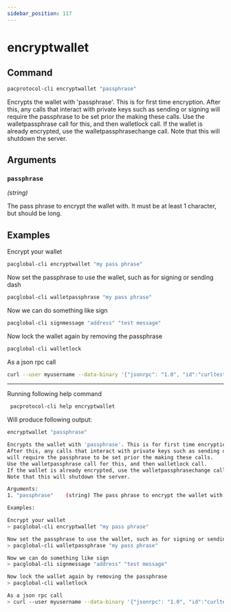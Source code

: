 ```yaml
---
sidebar_position: 117
---
```


# encryptwallet
## Command

```bash
pacprotocol-cli encryptwallet "passphrase"
```

Encrypts the wallet with 'passphrase'. This is for first time encryption.
After this, any calls that interact with private keys such as sending or signing 
will require the passphrase to be set prior the making these calls.
Use the walletpassphrase call for this, and then walletlock call.
If the wallet is already encrypted, use the walletpassphrasechange call.
Note that this will shutdown the server.



## Arguments

### `passphrase` 
*(string)*

The pass phrase to encrypt the wallet with. It must be at least 1 character, but should be long.


## Examples


Encrypt your wallet

```bash
pacglobal-cli encryptwallet "my pass phrase"
```



Now set the passphrase to use the wallet, such as for signing or sending dash

```bash
pacglobal-cli walletpassphrase "my pass phrase"
```



Now we can do something like sign

```bash
pacglobal-cli signmessage "address" "test message"
```



Now lock the wallet again by removing the passphrase

```bash
pacglobal-cli walletlock 
```



As a json rpc call

```bash
curl --user myusername --data-binary '{"jsonrpc": "1.0", "id":"curltest", "method": "encryptwallet", "params": ["my pass phrase"] }' -H 'content-type: text/plain;' http://127.0.0.1:1111/
```


___

Running following help command
```bash
 pacprotocol-cli help encryptwallet
```
Will produce following output:


```bash
encryptwallet "passphrase"

Encrypts the wallet with 'passphrase'. This is for first time encryption.
After this, any calls that interact with private keys such as sending or signing 
will require the passphrase to be set prior the making these calls.
Use the walletpassphrase call for this, and then walletlock call.
If the wallet is already encrypted, use the walletpassphrasechange call.
Note that this will shutdown the server.

Arguments:
1. "passphrase"    (string) The pass phrase to encrypt the wallet with. It must be at least 1 character, but should be long.

Examples:

Encrypt your wallet
> pacglobal-cli encryptwallet "my pass phrase"

Now set the passphrase to use the wallet, such as for signing or sending dash
> pacglobal-cli walletpassphrase "my pass phrase"

Now we can do something like sign
> pacglobal-cli signmessage "address" "test message"

Now lock the wallet again by removing the passphrase
> pacglobal-cli walletlock 

As a json rpc call
> curl --user myusername --data-binary '{"jsonrpc": "1.0", "id":"curltest", "method": "encryptwallet", "params": ["my pass phrase"] }' -H 'content-type: text/plain;' http://127.0.0.1:1111/

```

